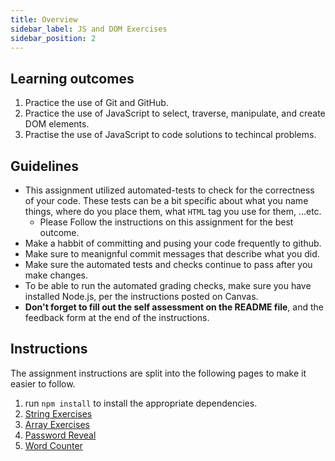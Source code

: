 ```yaml
---
title: Overview
sidebar_label: JS and DOM Exercises
sidebar_position: 2
---
```

## Learning outcomes
1. Practice the use of Git and GitHub.
2. Practice the use of JavaScript to select, traverse, manipulate, and create DOM elements. 
3. Practise the use of JavaScript to code solutions to techincal problems.

## Guidelines
* This assignment utilized automated-tests to check for the correctness of your code. These tests can be a bit specific about what you name things, where do you place them, what `HTML` tag you use for them, ...etc. 
  * Please Follow the instructions on this assignment for the best outcome.
* Make a habbit of committing and pusing your code frequently to github.
* Make sure to meanignful commit messages that describe what you did.
* Make sure the automated tests and checks continue to pass after you make changes.
* To be able to run the automated grading checks, make sure you have installed Node.js, per the instructions posted on Canvas.
* **Don't forget to fill out the self assessment on the README file**, and the feedback form at the end of the instructions.

## Instructions
The assignment instructions are split into the following pages to make it easier to follow.
1. run `npm install` to install the appropriate dependencies.
2. [String Exercises](string-exercises)
3. [Array Exercises](array-exercises)
4. [Password Reveal](show-password-toggle)
5. [Word Counter](word-counter)